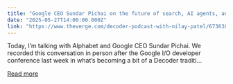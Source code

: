 ```yaml
---
title: "Google CEO Sundar Pichai on the future of search, AI agents, and selling Chrome"
date: "2025-05-27T14:00:00.000Z"
link: "https://www.theverge.com/decoder-podcast-with-nilay-patel/673638/google-ceo-sundar-pichai-interview-ai-search-web-future"
---
```


Today, I’m talking with Alphabet and Google CEO Sundar Pichai. We recorded this conversation in person after the Google I/O developer conference last week in what’s becoming a bit of a Decoder traditi...

[Read more](https://www.theverge.com/decoder-podcast-with-nilay-patel/673638/google-ceo-sundar-pichai-interview-ai-search-web-future)
